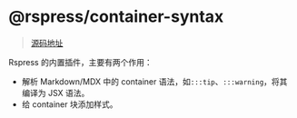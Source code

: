 # @rspress/container-syntax

> [源码地址](https://github.com/web-infra-dev/rspress/tree/main/packages/plugin-container-syntax)

Rspress 的内置插件，主要有两个作用：

- 解析 Markdown/MDX 中的 container 语法，如`:::tip`、`:::warning`，将其编译为 JSX 语法。
- 给 container 块添加样式。
